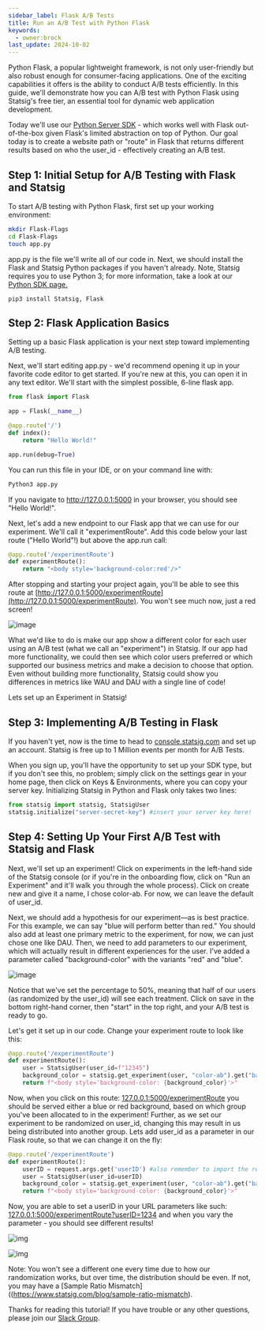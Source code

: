 ```yaml
---
sidebar_label: Flask A/B Tests
title: Run an A/B Test with Python Flask
keywords:
  - owner:brock
last_update: 2024-10-02
---
```


Python Flask, a popular lightweight framework, is not only user-friendly but also robust enough for consumer-facing applications. One of the exciting capabilities it offers is the ability to conduct A/B tests efficiently. In this guide, we'll demonstrate how you can A/B test with Python Flask using Statsig's free tier, an essential tool for dynamic web application development.

Today we'll use our [Python Server SDK](/server/pythonSDK) - which works well with Flask out-of-the-box given Flask's limited abstraction on top of Python. Our goal today is to create a website path or "route" in Flask that returns different results based on who the user_id - effectively creating an A/B test. 

## Step 1: Initial Setup for A/B Testing with Flask and Statsig

To start A/B testing with Python Flask, first set up your working environment:

```zsh
mkdir Flask-Flags
cd Flask-Flags
touch app.py
```

app.py is the file we'll write all of our code in. Next, we should install the Flask and Statsig Python packages if you haven't already. Note, Statsig requires you to use Python 3; for more information, take a look at our [Python SDK page.](/server/pythonSDK)

```
pip3 install Statsig, Flask
```

## Step 2: Flask Application Basics

Setting up a basic Flask application is your next step toward implementing A/B testing.

Next, we'll start editing app.py - we'd recommend opening it up in your favorite code editor to get started. If you're new at this, you can open it in any text editor. We'll start with the simplest possible, 6-line flask app. 

```Python 
from flask import Flask

app = Flask(__name__)

@app.route('/')
def index():
    return "Hello World!"

app.run(debug=True)
```

You can run this file in your IDE, or on your command line with:

```zsh
Python3 app.py
```

If you navigate to http://127.0.0.1:5000 in your browser, you should see "Hello World!".

Next, let's add a new endpoint to our Flask app that we can use for our experiment. We'll call it "experimentRoute". Add this code below your last route ("Hello World"!) but above the app.run call:

```Python
@app.route('/experimentRoute')
def experimentRoute():
    return "<body style='background-color:red'/>"
```

After stopping and starting your project again, you'll be able to see this route at [http://127.0.0.1:5000/experimentRoute](http://127.0.0.1:5000/experimentRoute). You won't see much now, just a red screen!

![image](/img/red_backgroundcolor.png)

What we'd like to do is make our app show a different color for each user using an A/B test (what we call an "experiment") in Statsig. If our app had more functionality, we could then see which color users preferred or which supported our business metrics and make a decision to choose that option. Even without building more functionality, Statsig could show you differences in metrics like WAU and DAU with a single line of code!

Lets set up an Experiment in Statsig!

## Step 3: Implementing A/B Testing in Flask

If you haven't yet, now is the time to head to [console.statsig.com](http://console.statsig.com) and set up an account. Statsig is free up to 1 Million events per month for A/B Tests.

When you sign up, you'll have the opportunity to set up your SDK type, but if you don't see this, no problem; simply click on the settings gear in your home page, then click on Keys & Environments, where you can copy your server key. Initializing Statsig in Python and Flask only takes two lines:

```Python
from statsig import statsig, StatsigUser
statsig.initialize("server-secret-key") #insert your server key here!
```

## Step 4: Setting Up Your First A/B Test with Statsig and Flask

Next, we'll set up an experiment! Click on experiments in the left-hand side of the Statsig console (or if you're in the onboarding flow, click on "Run an Experiment" and it'll walk you through the whole process). Click on create new and give it a name, I chose color-ab. For now, we can leave the default of user_id. 

Next, we should add a hypothesis for our experiment—as is best practice. For this example, we can say "blue will perform better than red." You should also add at least one primary metric to the experiment, for now, we can just chose one like DAU. Then, we need to add parameters to our experiment, which will actually result in different experiences for the user. I've added a parameter called "background-color" with the variants "red" and "blue".

![image](/img/redblue_abtest.png)

Notice that we've set the percentage to 50%, meaning that half of our users (as randomized by the user_id) will see each treatment. Click on save in the bottom right-hand corner, then "start" in the top right, and your A/B test is ready to go.

Let's get it set up in our code. Change your experiment route to look like this:

```Python 
@app.route('/experimentRoute')
def experimentRoute():
    user = StatsigUser(user_id=f"12345")
    background_color = statsig.get_experiment(user, "color-ab").get("background-color", "green")
    return f"<body style='background-color: {background_color}'>"
```

Now, when you click on this route: [127.0.0.1:5000/experimentRoute](http://127.0.0.1:5000/experimentRoute) you should be served either a blue or red background, based on which group you've been allocated to in the experiment! Further, as we set our experiment to be randomized on user_id, changing this may result in us being distributed into another group. Lets add user_id as a parameter in our Flask route, so that we can change it on the fly:

```Python
@app.route('/experimentRoute')
def experimentRoute():
    userID = request.args.get('userID') #also remember to import the request object from the Flask module!
    user = StatsigUser(user_id=userID)
    background_color = statsig.get_experiment(user, "color-ab").get("background-color", "green")
    return f"<body style='background-color: {background_color}'>"
```

Now, you are able to set a userID in your URL parameters like such: [127.0.0.1:5000/experimentRoute?userID=1234](http://127.0.0.1:5000/experimentRoute?userID=1234) and when you vary the parameter - you should see different results! 

![img](/img/red_exposure.png)

![img](/img/blue_exposure.png)

Note: You won't see a different one every time due to how our randomization works, but over time, the distribution should be even. If not, you may have a [Sample Ratio Mismatch]((https://www.statsig.com/blog/sample-ratio-mismatch).

Thanks for reading this tutorial! If you have trouble or any other questions, please join our [Slack Group](https://statsig.com/slack).

